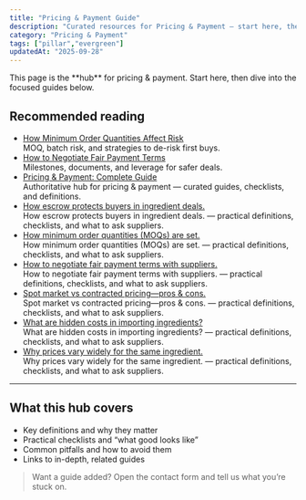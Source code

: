 ```yaml
---
title: "Pricing & Payment Guide"
description: "Curated resources for Pricing & Payment — start here, then explore focused guides."
category: "Pricing & Payment"
tags: ["pillar","evergreen"]
updatedAt: "2025-09-28"
---
```


<callout type="tip">
This page is the **hub** for pricing & payment. Start here, then dive into the focused guides below.
</callout>

## Recommended reading

- [How Minimum Order Quantities Affect Risk](/information/how-minimum-order-quantities-affect-risk)  
  MOQ, batch risk, and strategies to de-risk first buys.
- [How to Negotiate Fair Payment Terms](/information/how-to-negotiate-fair-payment-terms)  
  Milestones, documents, and leverage for safer deals.
- [Pricing & Payment: Complete Guide](/information/pricing-payment-guide)  
  Authoritative hub for pricing & payment — curated guides, checklists, and definitions.
- [How escrow protects buyers in ingredient deals.](/information/how-escrow-protects-buyers-in-ingredient-deals)  
  How escrow protects buyers in ingredient deals. — practical definitions, checklists, and what to ask suppliers.
- [How minimum order quantities (MOQs) are set.](/information/how-minimum-order-quantities-moqs-are-set)  
  How minimum order quantities (MOQs) are set. — practical definitions, checklists, and what to ask suppliers.
- [How to negotiate fair payment terms with suppliers.](/information/how-to-negotiate-fair-payment-terms-with-suppliers)  
  How to negotiate fair payment terms with suppliers. — practical definitions, checklists, and what to ask suppliers.
- [Spot market vs contracted pricing—pros & cons.](/information/spot-market-vs-contracted-pricingpros-cons)  
  Spot market vs contracted pricing—pros & cons. — practical definitions, checklists, and what to ask suppliers.
- [What are hidden costs in importing ingredients?](/information/what-are-hidden-costs-in-importing-ingredients)  
  What are hidden costs in importing ingredients? — practical definitions, checklists, and what to ask suppliers.
- [Why prices vary widely for the same ingredient.](/information/why-prices-vary-widely-for-the-same-ingredient)  
  Why prices vary widely for the same ingredient. — practical definitions, checklists, and what to ask suppliers.

---

## What this hub covers

- Key definitions and why they matter
- Practical checklists and “what good looks like”
- Common pitfalls and how to avoid them
- Links to in-depth, related guides

> Want a guide added? Open the contact form and tell us what you’re stuck on.
